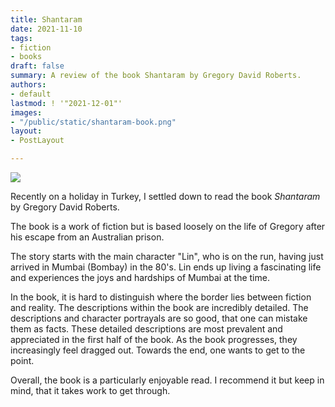 ```yaml
---
title: Shantaram
date: 2021-11-10
tags:
- fiction
- books
draft: false
summary: A review of the book Shantaram by Gregory David Roberts.
authors:
- default
lastmod: ! '"2021-12-01"'
images:
- "/public/static/shantaram-book.png"
layout:
- PostLayout

---
```


![](/public/static/shantaram-book.png)

Recently on a holiday in Turkey, I settled down to read the book _Shantaram_ by Gregory David Roberts.

The book is a work of fiction but is based loosely on the life of Gregory after his escape from an Australian prison.

The story starts with the main character "Lin", who is on the run, having just arrived in Mumbai (Bombay) in the 80's.
Lin ends up living a fascinating life and experiences the joys and hardships of Mumbai at the time.

In the book, it is hard to distinguish where the border lies between fiction and reality. The descriptions within the book are incredibly detailed. The descriptions and character portrayals are so good, that one can mistake them as facts. These detailed descriptions are most prevalent and appreciated in the first half of the book. As the book progresses, they increasingly feel dragged out. Towards the end, one wants to get to the point.

Overall, the book is a particularly enjoyable read. I recommend it but keep in mind, that it takes work to get through.